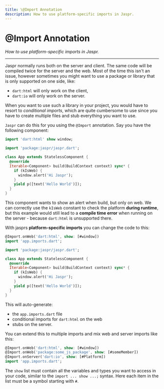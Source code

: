 ```yaml
---
title: \@Import Annotation
description: How to use platform-specific imports in Jaspr.
---
```


# @Import Annotation
*How to use platform-specific imports in Jaspr.*

---

Jaspr normally runs both on the server and client. The same code will be compiled twice for the server and
the web. Most of the time this isn't an issue, however sometimes you might want to use a package or library that
is only supported on one side, like:

- `dart:html` will only work on the client,
- `dart:io` will only work on the server.

When you want to use such a library in your project, you would have to resort to *conditional imports*, 
which are quite cumbersome to use since you have to create multiple files and stub everything you want to use.

`Jaspr` can do this for you using the `@Import` annotation. Say you have the following component:

```dart title="lib/app.dart"
import 'dart:html' show window;

import 'package:jaspr/jaspr.dart';

class App extends StatelessComponent {
  @override
  Iterable<Component> build(BuildContext context) sync* {
    if (kIsWeb) {
      window.alert('Hi Jaspr');
    }
    yield p([text('Hello World')]);
  }
}
```

This component wants to show an alert when build, but only on web. We can correctly use the `kIsWeb`
constant to check the platform **during runtime**, but this example would still lead to a 
**compile time error** when running on the server - because `dart:html` is unsupported there.

With jasprs **platform-specific imports** you can change the code to this:

```dart title="lib/app.dart"
@Import.onWeb('dart:html', show: [#window])
import 'app.imports.dart';

import 'package:jaspr/jaspr.dart';

class App extends StatelessComponent {
  @override
  Iterable<Component> build(BuildContext context) sync* {
    if (kIsWeb) {
      window.alert('Hi Jaspr');
    }
    yield p([text('Hello World')]);
  }
}
```

This will auto-generate:

- the `app.imports.dart` file
- conditional imports for `dart:html` on the web
- stubs on the server.

You can extend this to multiple imports and mix web and server imports like this:

```dart title="lib/app.dart"
@Import.onWeb('dart:html', show: [#window])
@Import.onWeb('package:some_js_package', show: [#someMember])
@Import.onServer('dart:io', show: [#Platform])
import 'app.imports.dart';
```

The `show` list must contain all the variables and types you want to access in your code, similar to
the `import ... show ...;` syntax. Here each item in the list must be a symbol starting with `#`.
